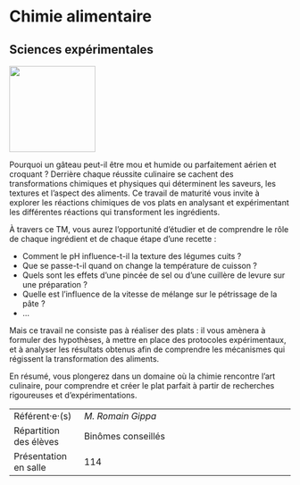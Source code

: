 # Chimie alimentaire

## Sciences expérimentales {-}

::: {.center data-latex=""}
![](images/chimie-alimentaire.png){height=11em}
:::

Pourquoi un gâteau peut-il être mou et humide ou parfaitement aérien et
croquant ? Derrière chaque réussite culinaire se cachent des
transformations chimiques et physiques qui déterminent les saveurs, les
textures et l'aspect des aliments. Ce travail de maturité vous invite à
explorer les réactions chimiques de vos plats en analysant et
expérimentant les différentes réactions qui transforment les
ingrédients.

À travers ce TM, vous aurez l'opportunité d'étudier et de comprendre le
rôle de chaque ingrédient et de chaque étape d'une recette : 

-   Comment le pH influence-t-il la texture des légumes cuits ?
-   Que se passe-t-il quand on change la température de cuisson ?
-   Quels sont les effets d'une pincée de sel ou d'une cuillère de
    levure sur une préparation ?
-   Quelle est l'influence de la vitesse de mélange sur le pétrissage de
    la pâte ?
-   ...

Mais ce travail ne consiste pas à réaliser des plats : il vous amènera à
formuler des hypothèses, à mettre en place des protocoles expérimentaux,
et à analyser les résultats obtenus afin de comprendre les mécanismes
qui régissent la transformation des aliments.

En résumé, vous plongerez dans un domaine où la chimie rencontre l'art
culinaire, pour comprendre et créer le plat parfait à partir de
recherches rigoureuses et d'expérimentations.

::: {.small data-latex=""}
|                        |                                            |
| :------------- | :----------------------------------------- |
| Référent·e·(s)         | _M. Romain Gippa_                              |
| Répartition des élèves | Binômes conseillés                                |
| Présentation en salle  | 114                                  |
:::